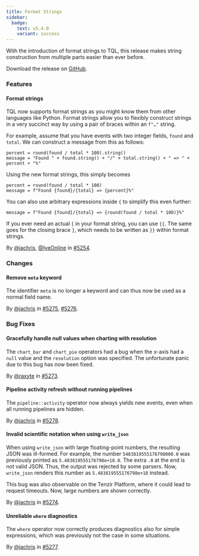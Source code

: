 ```yaml
---
title: Format Strings
sidebar:
  badge:
    text: v5.4.0
    variant: success
---
```


With the introduction of format strings to TQL, this release makes string construction from multiple parts easier than ever before.

Download the release on [GitHub](https://github.com/tenzir/tenzir/releases/tag/v5.4.0).

### Features

#### Format strings

TQL now supports format strings as you might know them from other languages like
Python. Format strings allow you to flexibly construct strings in a very
succinct way by using a pair of braces within an `f"…"` string.

For example, assume that you have events with two integer fields, `found` and
`total`. We can construct a message from this as follows:

```tql
percent = round(found / total * 100).string()
message = "Found " + found.string() + "/" + total.string() + " => " + percent + "%"
```

Using the new format strings, this simply becomes

```tql
percent = round(found / total * 100)
message = f"Found {found}/{total} => {percent}%"
```

You can also use arbitrary expressions inside `{` to simplify this even further:

```tql
message = f"Found {found}/{total} => {round(found / total * 100)}%"
```

If you ever need an actual `{` in your format string, you can use `{{`. The same
goes for the closing brace `}`, which needs to be written as `}}` within format
strings.

By [@jachris](https://github.com/jachris), [@IyeOnline](https://github.com/IyeOnline) in [#5254](https://github.com/tenzir/tenzir/pull/5254).

### Changes

#### Remove `meta` keyword

The identifier `meta` is no longer a keyword and can thus now be used as a
normal field name.

By [@jachris](https://github.com/jachris) in [#5275](https://github.com/tenzir/tenzir/pull/5275), [#5276](https://github.com/tenzir/tenzir/pull/5276).

### Bug Fixes

#### Gracefully handle null values when charting with resolution

The `chart_bar` and `chart_pie` operators had a bug when the x-axis had a
`null` value and the `resolution` option was specified. The unfortunate panic
due to this bug has now been fixed.

By [@raxyte](https://github.com/raxyte) in [#5273](https://github.com/tenzir/tenzir/pull/5273).

#### Pipeline activity refresh without running pipelines

The `pipeline::activity` operator now always yields new events, even when all
running pipelines are hidden.

By [@jachris](https://github.com/jachris) in [#5278](https://github.com/tenzir/tenzir/pull/5278).

#### Invalid scientific notation when using `write_json`

When using `write_json` with large floating-point numbers, the resulting JSON
was ill-formed. For example, the number `5483819555176798000.0` was previously
printed as `5.483819555176798e+18.0`. The extra `.0` at the end is not valid
JSON. Thus, the output was rejected by some parsers. Now, `write_json` renders
this number as `5.483819555176798e+18` instead.

This bug was also observable on the Tenzir Platform, where it could lead to
request timeouts. Now, large numbers are shown correctly.

By [@jachris](https://github.com/jachris) in [#5274](https://github.com/tenzir/tenzir/pull/5274).

#### Unreliable `where` diagnostics

The `where` operator now correctly produces diagnostics also for simple
expressions, which was previously not the case in some situations.

By [@jachris](https://github.com/jachris) in [#5277](https://github.com/tenzir/tenzir/pull/5277).
